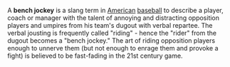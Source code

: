 A '''bench jockey''' is a slang term in [[American]] [[baseball]] to describe a player, coach or manager with the talent of annoying and distracting opposition players and umpires from his team's dugout with verbal repartee. The verbal jousting is frequently called "riding" - hence the "rider" from the dugout becomes a "bench jockey." The art of riding opposition players enough to unnerve them (but not enough to enrage them and provoke a fight) is believed to be fast-fading in the 21st century game.

{{Vocab-stub}}